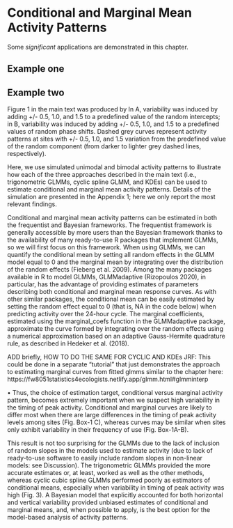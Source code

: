 # Conditional and Marginal Mean Activity Patterns {#condvsmarg}

Some _significant_ applications are demonstrated in this chapter.

## Example one

## Example two


Figure 1 in the main text was produced by In A, variability was induced by adding +/- 0.5, 1.0, and 1.5 to a predefined value of the random intercepts; in B, variability was induced by adding  +/- 0.5, 1.0, and 1.5 to a predefined values of random phase shifts. Dashed grey curves represent activity patterns at sites with +/- 0.5, 1.0, and 1.5 variation from the predefined value of the random component (from darker to lighter grey dashed lines, respectively). 

Here, we use simulated unimodal and bimodal activity patterns to illustrate how each of the three approaches described in the main text (i.e., trigonometric GLMMs, cyclic spline GLMM, and KDEs) can be used to estimate conditional and marginal mean activity patterns. Details of the simulation are presented in the Appendix 1; here we only report the most relevant findings.

Conditional and marginal mean activity patterns can be estimated in both the frequentist and Bayesian frameworks. The frequentist framework is generally accessible by more users than the Bayesian framework thanks to the availability of many ready-to-use R packages that implement GLMMs, so we will first focus on this framework. When using GLMMs, we can quantify the conditional mean by setting all random effects in the GLMM model equal to 0 and the marginal mean by integrating over the distribution of the random effects (Fieberg et al. 2009). Among the many packages available in R to model GLMMs, GLMMadaptive (Rizopoulos 2020), in particular, has the advantage of providing estimates of parameters describing both conditional and marginal mean response curves. As with other similar packages, the conditional mean can be easily estimated by setting the random effect equal to 0 (that is, NA in the code below) when predicting activity over the 24-hour cycle. The marginal coefficients, estimated using the marginal_coefs function in the GLMMadaptive package, approximate the curve formed by integrating over the random effects using a numerical approximation based on an adaptive Gauss-Hermite quadrature rule, as described in Hedeker et al. (2018). 

ADD briefly, HOW TO DO THE SAME FOR CYCLIC AND KDEs JRF: This could be done in a separate “tutorial” that just demonstrates the approach to estimating marginal curves from fitted glmms similar to the chapter here: https://fw8051statistics4ecologists.netlify.app/glmm.html#glmminterp

•	Thus, the choice of estimation target, conditional versus marginal activity pattern, becomes extremely important when we suspect high variability in the timing of peak activity. Conditional and marginal curves are likely to differ most when there are large differences in the timing of peak activity levels among sites (Fig. Box-1 C), whereas curves may be similar when sites only exhibit variability in their frequency of use (Fig. Box-1A-B). 

This result is not too surprising for the GLMMs due to the lack of inclusion of random slopes in the models used to estimate activity (due to lack of ready-to-use software to easily include random slopes in non-linear models: see Discussion). The trigonometric GLMMs provided the more accurate estimates or, at least, worked as well as the other methods, whereas cyclic cubic spline GLMMs performed poorly as estimators of conditional means, especially when variability in timing of peak activity was high (Fig. 3). A Bayesian model that explicitly accounted for both horizontal and vertical variability provided unbiased estimates of conditional and marginal means, and, when possible to apply, is the best option for the model-based analysis of activity patterns. 